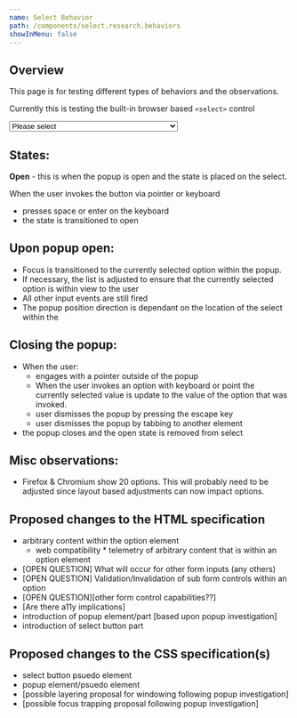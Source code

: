 ```yaml
---
name: Select Behavior
path: /components/select.research.behaviors
showInMenu: false
---
```


## Overview

This page is for testing different types of behaviors and the observations.

Currently this is testing the built-in browser based `<select>` control

<select required id="test">
  <option value="">Please select</option>
  <option value="AF">Afghanistan</option>
  <option value="AX">Åland Islands</option>
  <option value="AL">Albania</option>
  <option value="DZ">Algeria</option>
  <option value="AS">American Samoa</option>
  <option value="AD">Andorra</option>
  <option value="AO">Angola</option>
  <option value="AI">Anguilla</option>
  <option value="AQ">Antarctica</option>
  <option value="AG">Antigua and Barbuda</option>
  <option value="AR">Argentina</option>
  <option value="AM">Armenia</option>
  <option value="AW">Aruba</option>
  <option value="AU">Australia</option>
  <option value="AT">Austria</option>
  <option value="AZ">Azerbaijan</option>
  <option value="BS">Bahamas</option>
  <option value="BH">Bahrain</option>
  <option value="BD">Bangladesh</option>
  <option value="BB">Barbados</option>
  <option value="BY">Belarus</option>
  <option value="BE">Belgium</option>
  <option value="BZ">Belize</option>
  <option value="BJ">Benin</option>
  <option value="BM">Bermuda</option>
  <option value="BT">Bhutan</option>
  <option value="BO">Bolivia, Plurinational State of</option>
  <option value="BQ">Bonaire, Sint Eustatius and Saba</option>
  <option value="BA">Bosnia and Herzegovina</option>
  <option value="BW">Botswana</option>
  <option value="BV">Bouvet Island</option>
  <option value="BR">Brazil</option>
  <option value="IO">British Indian Ocean Territory</option>
  <option value="BN">Brunei Darussalam</option>
  <option value="BG">Bulgaria</option>
  <option value="BF">Burkina Faso</option>
  <option value="BI">Burundi</option>
  <option value="KH">Cambodia</option>
  <option value="CM">Cameroon</option>
  <option value="CA">Canada</option>
  <option value="CV">Cape Verde</option>
  <option value="KY">Cayman Islands</option>
  <option value="CF">Central African Republic</option>
  <option value="TD">Chad</option>
  <option value="CL">Chile</option>
  <option value="CN">China</option>
  <option value="CX">Christmas Island</option>
  <option value="CC">Cocos (Keeling) Islands</option>
  <option value="CO">Colombia</option>
  <option value="KM">Comoros</option>
  <option value="CG">Congo</option>
  <option value="CD">Congo, the Democratic Republic of the</option>
  <option value="CK">Cook Islands</option>
  <option value="CR">Costa Rica</option>
  <option value="CI">Côte d'Ivoire</option>
  <option value="HR">Croatia</option>
  <option value="CU">Cuba</option>
  <option value="CW">Curaçao</option>
  <option value="CY">Cyprus</option>
  <option value="CZ">Czech Republic</option>
  <option value="DK">Denmark</option>
  <option value="DJ">Djibouti</option>
  <option value="DM">Dominica</option>
  <option value="DO">Dominican Republic</option>
  <option value="EC">Ecuador</option>
  <option value="EG">Egypt</option>
  <option value="SV">El Salvador</option>
  <option value="GQ">Equatorial Guinea</option>
  <option value="ER">Eritrea</option>
  <option value="EE">Estonia</option>
  <option value="ET">Ethiopia</option>
  <option value="FK">Falkland Islands (Malvinas)</option>
  <option value="FO">Faroe Islands</option>
  <option value="FJ">Fiji</option>
  <option value="FI">Finland</option>
  <option value="FR">France</option>
  <option value="GF">French Guiana</option>
  <option value="PF">French Polynesia</option>
  <option value="TF">French Southern Territories</option>
  <option value="GA">Gabon</option>
  <option value="GM">Gambia</option>
  <option value="GE">Georgia</option>
  <option value="DE">Germany</option>
  <option value="GH">Ghana</option>
  <option value="GI">Gibraltar</option>
  <option value="GR">Greece</option>
  <option value="GL">Greenland</option>
  <option value="GD">Grenada</option>
  <option value="GP">Guadeloupe</option>
  <option value="GU">Guam</option>
  <option value="GT">Guatemala</option>
  <option value="GG">Guernsey</option>
  <option value="GN">Guinea</option>
  <option value="GW">Guinea-Bissau</option>
  <option value="GY">Guyana</option>
  <option value="HT">Haiti</option>
  <option value="HM">Heard Island and McDonald Islands</option>
  <option value="VA">Holy See (Vatican City State)</option>
  <option value="HN">Honduras</option>
  <option value="HK">Hong Kong</option>
  <option value="HU">Hungary</option>
  <option value="IS">Iceland</option>
  <option value="IN">India</option>
  <option value="ID">Indonesia</option>
  <option value="IR">Iran, Islamic Republic of</option>
  <option value="IQ">Iraq</option>
  <option value="IE">Ireland</option>
  <option value="IM">Isle of Man</option>
  <option value="IL">Israel</option>
  <option value="IT">Italy</option>
  <option value="JM">Jamaica</option>
  <option value="JP">Japan</option>
  <option value="JE">Jersey</option>
  <option value="JO">Jordan</option>
  <option value="KZ">Kazakhstan</option>
  <option value="KE">Kenya</option>
  <option value="KI">Kiribati</option>
  <option value="KP">Korea, Democratic People's Republic of</option>
  <option value="KR">Korea, Republic of</option>
  <option value="KW">Kuwait</option>
  <option value="KG">Kyrgyzstan</option>
  <option value="LA">Lao People's Democratic Republic</option>
  <option value="LV">Latvia</option>
  <option value="LB">Lebanon</option>
  <option value="LS">Lesotho</option>
  <option value="LR">Liberia</option>
  <option value="LY">Libya</option>
  <option value="LI">Liechtenstein</option>
  <option value="LT">Lithuania</option>
  <option value="LU">Luxembourg</option>
  <option value="MO">Macao</option>
  <option value="MK">Macedonia, the former Yugoslav Republic of</option>
  <option value="MG">Madagascar</option>
  <option value="MW">Malawi</option>
  <option value="MY">Malaysia</option>
  <option value="MV">Maldives</option>
  <option value="ML">Mali</option>
  <option value="MT">Malta</option>
  <option value="MH">Marshall Islands</option>
  <option value="MQ">Martinique</option>
  <option value="MR">Mauritania</option>
  <option value="MU">Mauritius</option>
  <option value="YT">Mayotte</option>
  <option value="MX">Mexico</option>
  <option value="FM">Micronesia, Federated States of</option>
  <option value="MD">Moldova, Republic of</option>
  <option value="MC">Monaco</option>
  <option value="MN">Mongolia</option>
  <option value="ME">Montenegro</option>
  <option value="MS">Montserrat</option>
  <option value="MA">Morocco</option>
  <option value="MZ">Mozambique</option>
  <option value="MM">Myanmar</option>
  <option value="NA">Namibia</option>
  <option value="NR">Nauru</option>
  <option value="NP">Nepal</option>
  <option value="NL">Netherlands</option>
  <option value="NC">New Caledonia</option>
  <option value="NZ">New Zealand</option>
  <option value="NI">Nicaragua</option>
  <option value="NE">Niger</option>
  <option value="NG">Nigeria</option>
  <option value="NU">Niue</option>
  <option value="NF">Norfolk Island</option>
  <option value="MP">Northern Mariana Islands</option>
  <option value="NO">Norway</option>
  <option value="OM">Oman</option>
  <option value="PK">Pakistan</option>
  <option value="PW">Palau</option>
  <option value="PS">Palestinian Territory, Occupied</option>
  <option value="PA">Panama</option>
  <option value="PG">Papua New Guinea</option>
  <option value="PY">Paraguay</option>
  <option value="PE">Peru</option>
  <option value="PH">Philippines</option>
  <option value="PN">Pitcairn</option>
  <option value="PL">Poland</option>
  <option value="PT">Portugal</option>
  <option value="PR">Puerto Rico</option>
  <option value="QA">Qatar</option>
  <option value="RE">Réunion</option>
  <option value="RO">Romania</option>
  <option value="RU">Russian Federation</option>
  <option value="RW">Rwanda</option>
  <option value="BL">Saint Barthélemy</option>
  <option value="SH">Saint Helena, Ascension and Tristan da Cunha</option>
  <option value="KN">Saint Kitts and Nevis</option>
  <option value="LC">Saint Lucia</option>
  <option value="MF">Saint Martin (French part)</option>
  <option value="PM">Saint Pierre and Miquelon</option>
  <option value="VC">Saint Vincent and the Grenadines</option>
  <option value="WS">Samoa</option>
  <option value="SM">San Marino</option>
  <option value="ST">Sao Tome and Principe</option>
  <option value="SA">Saudi Arabia</option>
  <option value="SN">Senegal</option>
  <option value="RS">Serbia</option>
  <option value="SC">Seychelles</option>
  <option value="SL">Sierra Leone</option>
  <option value="SG">Singapore</option>
  <option value="SX">Sint Maarten (Dutch part)</option>
  <option value="SK">Slovakia</option>
  <option value="SI">Slovenia</option>
  <option value="SB">Solomon Islands</option>
  <option value="SO">Somalia</option>
  <option value="ZA">South Africa</option>
  <option value="GS">South Georgia and the South Sandwich Islands</option>
  <option value="SS">South Sudan</option>
  <option value="ES">Spain</option>
  <option value="LK">Sri Lanka</option>
  <option value="SD">Sudan</option>
  <option value="SR">Suriname</option>
  <option value="SJ">Svalbard and Jan Mayen</option>
  <option value="SZ">Swaziland</option>
  <option value="SE">Sweden</option>
  <option value="CH">Switzerland</option>
  <option value="SY">Syrian Arab Republic</option>
  <option value="TW">Taiwan, Province of China</option>
  <option value="TJ">Tajikistan</option>
  <option value="TZ">Tanzania, United Republic of</option>
  <option value="TH">Thailand</option>
  <option value="TL">Timor-Leste</option>
  <option value="TG">Togo</option>
  <option value="TK">Tokelau</option>
  <option value="TO">Tonga</option>
  <option value="TT">Trinidad and Tobago</option>
  <option value="TN">Tunisia</option>
  <option value="TR">Turkey</option>
  <option value="TM">Turkmenistan</option>
  <option value="TC">Turks and Caicos Islands</option>
  <option value="TV">Tuvalu</option>
  <option value="UG">Uganda</option>
  <option value="UA">Ukraine</option>
  <option value="AE">United Arab Emirates</option>
  <option value="GB">United Kingdom</option>
  <option value="US">United States</option>
  <option value="UM">United States Minor Outlying Islands</option>
  <option value="UY">Uruguay</option>
  <option value="UZ">Uzbekistan</option>
  <option value="VU">Vanuatu</option>
  <option value="VE">Venezuela, Bolivarian Republic of</option>
  <option value="VN">Viet Nam</option>
  <option value="VG">Virgin Islands, British</option>
  <option value="VI">Virgin Islands, U.S.</option>
  <option value="WF">Wallis and Futuna</option>
  <option value="EH">Western Sahara</option>
  <option value="YE">Yemen</option>
  <option value="ZM">Zambia</option>
  <option value="ZW">Zimbabwe</option>
</select>

## States:

**Open** - this is when the popup is open and the state is placed on the select.

When the user invokes the button via pointer or keyboard

- presses space or enter on the keyboard
- the state is transitioned to open

## Upon popup open:

- Focus is transitioned to the currently selected option within the popup.
- If necessary, the list is adjusted to ensure that the currently selected
  option is within view to the user
- All other input events are still fired
- The popup position direction is dependant on the location of the select within the

## Closing the popup:

- When the user:
  - engages with a pointer outside of the popup
  - When the user invokes an option with keyboard or point the
    currently selected value is update to the value of the option that
    was invoked.
  - user dismisses the popup by pressing the escape key
  - user dismisses the popup by tabbing to another element
- the popup closes and the open state is removed from select

## Misc observations:

- Firefox & Chromium show 20 options. This will probably need to be adjusted since
  layout based adjustments can now impact options.

## Proposed changes to the HTML specification

- arbitrary content within the option element
  - web compatibility \* telemetry of arbitrary content that is within an option element
- [OPEN QUESTION] What will occur for other form inputs (any others)
- [OPEN QUESTION] Validation/Invalidation of sub form controls within an option
- [OPEN QUESTION][other form control capabilities??]
- [Are there a11y implications]
- introduction of popup element/part [based upon popup investigation]
- introduction of select button part

## Proposed changes to the CSS specification(s)

- select button psuedo element
- popup element/psuedo element
- [possible layering proposal for windowing following popup investigation]
- [possible focus trapping proposal following popup investigation]
